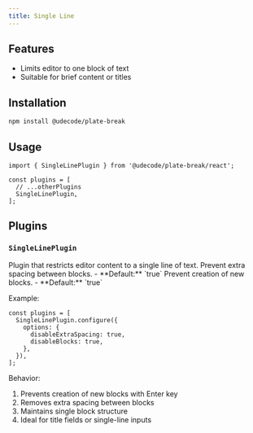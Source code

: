 ```yaml
---
title: Single Line
---
```


<ComponentPreview name="single-line-demo" />

<PackageInfo>

## Features

- Limits editor to one block of text
- Suitable for brief content or titles

</PackageInfo>

## Installation

```bash
npm install @udecode/plate-break
```

## Usage

```tsx
import { SingleLinePlugin } from '@udecode/plate-break/react';

const plugins = [
  // ...otherPlugins
  SingleLinePlugin,
];
```

## Plugins

### `SingleLinePlugin`

<API name="SingleLinePlugin">
Plugin that restricts editor content to a single line of text.

<APIOptions>
  <APIItem name="disableExtraSpacing" type="boolean" optional>
    Prevent extra spacing between blocks.
    - **Default:** `true`
  </APIItem>
  <APIItem name="disableBlocks" type="boolean" optional>
    Prevent creation of new blocks.
    - **Default:** `true`
  </APIItem>
</APIOptions>

Example:

```tsx
const plugins = [
  SingleLinePlugin.configure({
    options: {
      disableExtraSpacing: true,
      disableBlocks: true,
    },
  }),
];
```

Behavior:
1. Prevents creation of new blocks with Enter key
2. Removes extra spacing between blocks
3. Maintains single block structure
4. Ideal for title fields or single-line inputs
</API>
